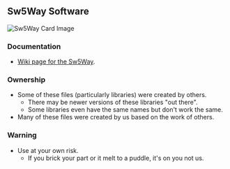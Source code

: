 == Sw5Way Software ==

<img src="http://land-boards.com/blwiki/images/6/67/2013-01-04-185826.jpg" alt="Sw5Way Card Image"></img>

=== Documentation ===

*[http://land-boards.com/wiki/index.php?title=Sw5Way Wiki page for the Sw5Way].

=== Ownership ===

* Some of these files (particularly libraries) were created by others.
** There may be newer versions of these libraries "out there".
** Some libraries even have the same names but don't work the same.
* Many of these files were created by us based on the work of others.

=== Warning ===

* Use at your own risk.
** If you brick your part or it melt to a puddle, it's on you not us.
